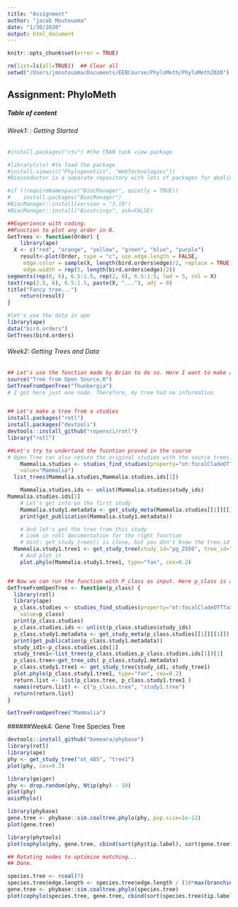 ```yaml
---
title: "Assignment"
author: "jacob Moutouama"
date: "1/30/2020"
output: html_document
---
```


```r
knitr::opts_chunk$set(error = TRUE)
```

```r
rm(list=ls(all=TRUE))  ## Clear all
setwd("/Users/jmoutouama/Documents/EEBCourse/PhyloMeth/PhyloMeth2020")
```

## **Assignment: PhyloMeth**
##### Table of content {.tabset}
###### Week1: : Getting Started

```r
#install.packages("ctv") #the CRAN task view package

#library(ctv) #to load the package
#install.views(c("Phylogenetics", "WebTechnologies"))
#Bioconductor is a separate repository with lots of packages for dealing with genetic data, especially nextgen data. To install this and a few initial packages:

#if (!requireNamespace("BiocManager", quietly = TRUE))
#    install.packages("BiocManager")
#BiocManager::install(version = "3.10")
#BiocManager::install("Biostrings", ask=FALSE)

##Experience with coding.
##Function to plot any order in R.
GetTrees <- function(Order) {
    library(ape)
  X <- c("red", "orange", "yellow", "green", "blue", "purple")
    result<-plot(Order, type = "c", use.edge.length = FALSE,
     edge.color = sample(X, length(bird.orders$edge)/2, replace = TRUE),
     edge.width = rep(5, length(bird.orders$edge)/2))
segments(rep(0, 6), 6.5:1.5, rep(2, 6), 6.5:1.5, lwd = 5, col = X)
text(rep(2.5, 6), 6.5:1.5, paste(X, "..."), adj = 0)
title("Fancy tree...")
    return(result)
}

#let's use the data in ape
library(ape)
data("bird.orders")
GetTrees(bird.orders)


```


###### Week2: Getting Trees and Data

```r
## Let's use the fonction made by Brian to do so. Here I want to make a tree from  Open Tree of Life 
source("Tree from Open Source.R")
GetTreeFromOpenTree("Thunbergia")
# I got here just one node. Therefore, my tree had no information


## Let's make a tree from a studies
install.packages("rotl")
install.packages("devtools")
devtools::install_github("ropensci/rotl")
library("rotl")

##Let's try to undertand the fucntion proved in the course
# Open Tree can also return the original studies with the source trees.
    Mammalia.studies <- studies_find_studies(property="ot:focalCladeOTTTaxonName",
    value="Mammalia")
  list_trees(Mammalia.studies,Mammalia.studies.ids[1])

    Mammalia.studies.ids <- unlist(Mammalia.studies$study_ids)
Mammalia.studies.ids[1]
    # Let's get info on the first study
    Mammalia.study1.metadata <- get_study_meta(Mammalia.studies[[1]][[1]])
    print(get_publication(Mammalia.study1.metadata))

    # And let's get the tree from this study
    # Look in rotl documentation for the right function
    # Hint: get_study_trees() is close, but you don't know the tree.id
  Mammalia.study1.tree1 <- get_study_tree(study_id="pg_2550", tree_id="tree5522")
    # And plot it
    plot.phylo(Mammalia.study1.tree1, type="fan", cex=0.2)


## Now we can run the function with P_class as input. Here p_class is any class of species (Eg. Mammalia)
GetTreeFromOpenTree <- function(p_class) {
  library(rotl)
  library(ape)
  p_class.studies <- studies_find_studies(property="ot:focalCladeOTTTaxonName",
    value=p_class)
  print(p_class.studies)
  p_class.studies.ids <- unlist(p_class.studies$study_ids)
  p_class.study1.metadata <- get_study_meta(p_class.studies[[1]][[1]])
  print(get_publication(p_class.study1.metadata))
  study_id1<-p_class.studies.ids[1]
  study_tree1<-list_trees(p_class.studies,p_class.studies.ids[1])[1]
  p_class.tree<-get_tree_ids( p_class.study1.metadata)
  p_class.study1.tree1 <- get_study_tree(study_id1, study_tree1)
  plot.phylo(p_class.study1.tree1, type="fan", cex=0.2)
  return.list <- list(p_class.tree, p_class.study1.tree1 )
  names(return.list) <- c("p_class.tree", "study1.tree")
  return(return.list)
}

GetTreeFromOpenTree("Mammalia")


```



######Week4: Gene Tree Species Tree



```r
devtools::install_github("bomeara/phybase")
library(rotl)
library(ape)
phy <- get_study_tree("ot_485", "tree1")
plot(phy, cex=0.3)
```


```r
library(geiger)
phy <- drop.random(phy, Ntip(phy) - 10)
plot(phy)
axisPhylo()
```

```r
library(phybase)
gene.tree <- phybase::sim.coaltree.phylo(phy, pop.size=1e-12)
plot(gene.tree)
```

```r
library(phytools)
plot(cophylo(phy, gene.tree, cbind(sort(phy$tip.label), sort(gene.tree$tip.label))))
```

```r
## Rotating nodes to optimize matching...
## Done.

species.tree <- rcoal(7)
species.tree$edge.length <- species.tree$edge.length / (10*max(branching.times(species.tree)))
gene.tree <- phybase::sim.coaltree.phylo(species.tree)
plot(cophylo(species.tree, gene.tree, cbind(sort(species.tree$tip.label), sort(gene.tree$tip.label))))

```



